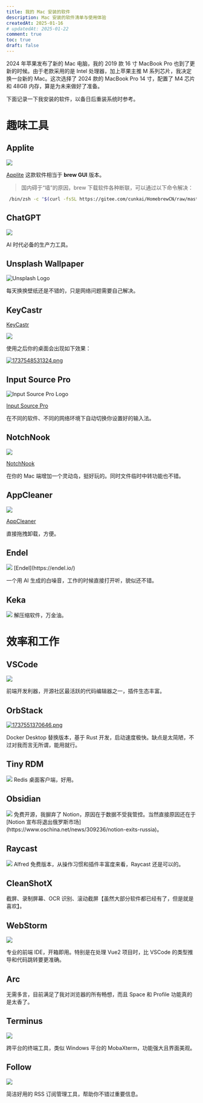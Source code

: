 ```yaml
---
title: 我的 Mac 安装的软件
description: Mac 安装的软件清单与使用体验
createdAt: 2025-01-16
# updatedAt: 2025-01-22
comment: true
toc: true
draft: false
---
```


2024 年苹果发布了新的 Mac 电脑，我的 2019 款 16 寸 MacBook Pro 也到了更新的时候。由于老款采用的是 Intel 处理器，加上苹果主推 M 系列芯片，我决定换一台新的 Mac。这次选择了 2024 款的 MacBook Pro 14 寸，配置了 M4 芯片和 48GB 内存，算是为未来做好了准备。

下面记录一下我安装的软件，以备日后重装系统时参考。

# 趣味工具

## Applite
<img src="https://home.matrixpunk.com:9800/i/2025/01/22/6790e073b7284.png" className="w-20"/>

[Applite](https://aerolite.dev/applite) 这款软件相当于 **brew GUI** 版本。
> 国内碍于“墙”的原因，brew 下载软件各种断联，可以通过以下命令解决：

```bash
 /bin/zsh -c "$(curl -fsSL https://gitee.com/cunkai/HomebrewCN/raw/master/Homebrew.sh)"
```

## ChatGPT
<img src="https://chat.openai.com/favicon.ico" className="w-20"/>

AI 时代必备的生产力工具。

## Unsplash Wallpaper
![Unsplash Logo](https://unsplash.com/favicon.ico)

每天换换壁纸还是不错的，只是网络问题需要自己解决。

## KeyCastr

[KeyCastr](https://github.com/keycastr/keycastr)

<img src="https://home.matrixpunk.com:9800/i/2025/01/22/6790e339d7151.png" className="w-20"/>

使用之后你的桌面会出现如下效果：

[![1737548531324.png](https://home.matrixpunk.com:9800/i/2025/01/22/6790e2f5426b3.png)](https://home.matrixpunk.com:9800/i/2025/01/22/6790e2f5426b3.png)

## Input Source Pro
![Input Source Pro Logo](https://inputsource.pro/favicon.ico)

[Input Source Pro](https://inputsource.pro/zh-CN)

在不同的软件、不同的网络环境下自动切换你设置好的输入法。

## NotchNook

<img src="https://home.matrixpunk.com:9800/i/2025/01/22/6790f08e8c1df.png" className="w-20"/>

[NotchNook](https://lo.cafe/notchnook)

在你的 Mac 端增加一个灵动岛，挺好玩的。同时文件临时中转功能也不错。

## AppCleaner
<img src="https://home.matrixpunk.com:9800/i/2025/01/22/6790e64766878.png" className="w-20"/>

[AppCleaner](https://freemacsoft.net/appcleaner/)

直接拖拽卸载，方便。

## Endel 
<img src="https://home.matrixpunk.com:9800/i/2025/01/22/6790e69b8eaa9.png" className="w-20"/>
[Endel](https://endel.io/)

一个用 AI 生成的白噪音，工作的时候直接打开听，貌似还不错。

## Keka
<img src="https://www.keka.io/favicon.ico" className="w-20"/>
解压缩软件，万金油。

# 效率和工作

## VSCode
<img src="https://code.visualstudio.com/favicon.ico" className="w-20"/>

前端开发利器，开源社区最活跃的代码编辑器之一，插件生态丰富。

## OrbStack
[![1737551370646.png](https://home.matrixpunk.com:9800/i/2025/01/22/6790ee0c7703d.png)](https://home.matrixpunk.com:9800/i/2025/01/22/6790ee0c7703d.png)

Docker Desktop 替换版本，基于 Rust 开发，启动速度极快。缺点是太简陋，不过对我而言无所谓，能用就行。

## Tiny RDM
<img src="https://redis.tinycraft.cc/images/logo.svg" className="w-20"/>
Redis 桌面客户端，好用。

## Obsidian
<img src="https://obsidian.md/favicon.ico" className="w-20"/>
免费开源，我摒弃了 Notion，原因在于数据不受我管控。当然直接原因还在于 [Notion 宣布将退出俄罗斯市场](https://www.oschina.net/news/309236/notion-exits-russia)。

## Raycast

<img src="https://www.raycast.com/favicon-production.png" className="w-20"/>
Alfred 免费版本，从操作习惯和插件丰富度来看，Raycast 还是可以的。

## CleanShotX
截屏、录制屏幕、OCR 识别、滚动截屏【虽然大部分软件都已经有了，但是就是喜欢】。

## WebStorm
<img src="https://www.jetbrains.com/webstorm/favicon.ico" className="w-20"/>

专业的前端 IDE，开箱即用。特别是在处理 Vue2 项目时，比 VSCode 的类型推导和代码跳转要更准确。

## Arc
无需多言，目前满足了我对浏览器的所有畅想，而且 Space 和 Profile 功能真的是太香了。

## Terminus
<img src="https://eugeny.github.io/terminus/favicon.ico" className="w-20"/>

跨平台的终端工具，类似 Windows 平台的 MobaXterm，功能强大且界面美观。

## Follow
<img src="https://follow.app/favicon.ico" className="w-20"/>

简洁好用的 RSS 订阅管理工具，帮助你不错过重要信息。

